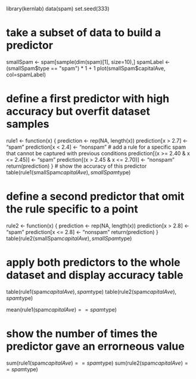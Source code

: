 library(kernlab)
data(spam)
set.seed(333)

# take a subset of data to build a predictor
smallSpam <- spam[sample(dim(spam)[1], size=10),]
spamLabel <- (smallSpam$type == "spam") * 1 + 1
plot(smallSpam$capitalAve, col=spamLabel)

# define a first predictor with high accuracy but overfit dataset samples
rule1 <- function(x) {
   prediction <- rep(NA, length(x))
   prediction[x > 2.7] <- "spam"
   prediction[x < 2.4] <- "nonspam"
   # add a rule for a specific spam that cannot be captured with previous conditions
   prediction[(x >= 2.40 & x <= 2.45)] <- "spam"
   prediction[(x > 2.45 & x <= 2.70)] <- "nonspam"
   return(prediction)
}
# show the accuracy of this predictor
table(rule1(smallSpam$capitalAve), smallSpam$type)

# define a second predictor that omit the rule specific to a point
rule2 <- function(x) {
   prediction <- rep(NA, length(x))
   prediction[x > 2.8] <- "spam"
   prediction[x <= 2.8] <- "nonspam"
   return(prediction)
}
table(rule2(smallSpam$capitalAve), smallSpam$type)

# apply both predictors to the whole dataset and display accuracy table
table(rule1(spam$capitalAve), spam$type)
table(rule2(spam$capitalAve), spam$type)

mean(rule1(spam$capitalAve)==spam$type)

# show the number of times the predictor gave an errorneous value
sum(rule1(spam$capitalAve)==spam$type)
sum(rule2(spam$capitalAve)==spam$type)

